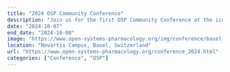 ```yaml
---
title: "2024 OSP Community Conference"
description: "Join us for the first OSP Community Conference at the iconic Gehry Building on the Novartis Campus in Basel, Switzerland."
date: "2024-10-07"
end_date: "2024-10-08"
image: "https://www.open-systems-pharmacology.org/img/conference/basel-1.jpg"  # Placeholder image - should be replaced with actual conference image
location: "Novartis Campus, Basel, Switzerland"
url: "https://www.open-systems-pharmacology.org/conference_2024.html"
categories: ["Conference", "OSP"]
---
```

